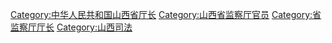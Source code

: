[[Category:中华人民共和国山西省厅长|Category:中华人民共和国山西省厅长]]
[[Category:山西省监察厅官员|Category:山西省监察厅官员]]
[[Category:省监察厅厅长|Category:省监察厅厅长]]
[[Category:山西司法|Category:山西司法]]